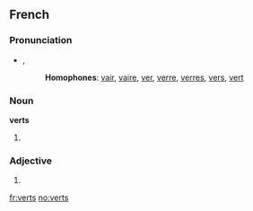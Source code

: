 ==French==

===Pronunciation===
* {{IPA|/vεʀ/|lang=fr}}, {{SAMPA|/vE:R/}}
*: '''Homophones''': [[vair]], [[vaire]], [[ver]], [[verre]], [[verres]], [[vers]], [[vert]]
*: {{rhymes|εːʀ|lang=fr}}

===Noun===
'''verts''' {{m|p}}

# {{plural of|[[vert]]|lang=French}}

===Adjective===
{{fr-adj-form|m|p}}

# {{form of|Masculine plural form|[[vert]]|lang=French}}

[[fr:verts]]
[[no:verts]]